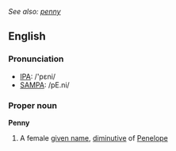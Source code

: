 ''See also: [[penny]]''
==English==
=== Pronunciation ===
*[[IPA]]: /'pɛni/
*[[SAMPA]]: /pE.ni/
===Proper noun===
'''Penny'''

#A female [[given name]], [[diminutive]] of [[Penelope]]